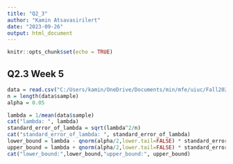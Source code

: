 ```yaml
---
title: "Q2_3"
author: "Kamin Atsavasirilert"
date: "2023-09-26"
output: html_document
---
```


```r
knitr::opts_chunk$set(echo = TRUE)
```

## Q2.3 Week 5

```r
data = read.csv("C:/Users/kamin/OneDrive/Documents/min/mfe/uiuc/Fall2023/Stats_for_Fin/Week5/exp-1.csv")
n = length(data$sample)
alpha = 0.05

lambda = 1/mean(data$sample)
cat("lambda: ", lambda)
standard_error_of_lambda = sqrt(lambda^2/n)
cat("standard_error_of_lambda: ", standard_error_of_lambda)
lower_bound = lambda - qnorm(alpha/2,lower.tail=FALSE) * standard_error_of_lambda
upper_bound = lambda + qnorm(alpha/2,lower.tail=FALSE) * standard_error_of_lambda
cat("lower_bound:",lower_bound,"upper_bound:", upper_bound)
```